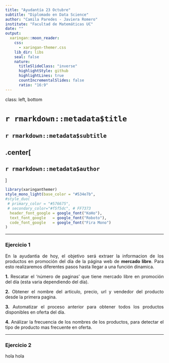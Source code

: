 ---
title: "Ayudantía 23 Octubre"
subtitle: "Diplomado en Data Science"
author: "Camila Paredes - Javiera Romero"
institute: "Facultad de Matemáticas UC"
date: ""
output:
  xaringan::moon_reader:
    css:  
      - xaringan-themer.css
    lib_dir: libs
    seal: false
    nature:
      titleSlideClass: "inverse"
      highlightStyle: github
      highlightLines: true
      countIncrementalSlides: false
      ratio: "16:9" 
---

class: left, bottom

# `r rmarkdown::metadata$title`
## `r rmarkdown::metadata$subtitle`
.center[
----
## `r rmarkdown::metadata$author`
]


```{r xaringan-themer, include=FALSE, warning=FALSE}
library(xaringanthemer)
style_mono_light(base_color = "#534e7b",
#style_duo(
 # primary_color = "#576675",
 # secondary_color="#f5f5dc", # FF7373
  header_font_google = google_font("KoHo"),
  text_font_google   = google_font("Roboto"),
  code_font_google   = google_font("Fira Mono")
)


```

<style type="text/css">

.remark-slide-content {
    font-size: 23px;
}

p{
text-align: justify;
}

.azul{
color:#23395b ;
}

code.bold{
font-weight: bold;
}

.blanco{
color: white;
}

code.blanco{
color: white;
font-weight: bold;
}

.small{ font-size: 70% }

.large{ font-size: 130% }


tr:nth-child(odd) {background-color: #f5f5f5;}

tr.high {
  background-color: #e64964;
  color: white;
}

td.high {
  background-color: #e64964;
  color: white;
}
th.high {
  background-color: #e64964;
  color: white;
}

td {
  text-align: center;
}


</style> 


---

### Ejercicio 1

En la ayudantia de hoy, el objetivo será extraer la informacion de los productos en promoción del día de la página web de **mercado libre**. Para esto realizaremos diferentes pasos hasta llegar a una función dinamica. 

**1.** Rescatar el 'número de paginas' que tiene mercado libre en promoción del día (esta varia dependiendo del día).

**2.** Obtener el nombre del articulo, precio, url y vendedor del producto desde la primera pagina.

**3.** Automatizar el proceso anterior para obtener todos los productos disponibles en oferta del día. 

**4.** Análizar la frecuencia de los nombres de los productos, para detectar el tipo de producto mas frecuente en oferta. 


---

### Ejercicio 2

hola hola







